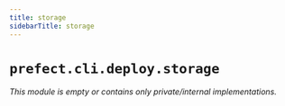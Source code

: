 ```yaml
---
title: storage
sidebarTitle: storage
---
```


# `prefect.cli.deploy.storage`

*This module is empty or contains only private/internal implementations.*

